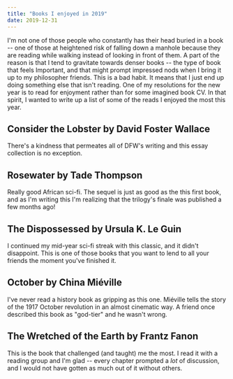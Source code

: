 ```yaml
---
title: "Books I enjoyed in 2019"
date: 2019-12-31
---
```


I'm not one of those people who constantly has their head buried in a book -- one
of those at heightened risk of falling down a manhole because they are reading
while walking instead of looking in front of them. A part of the reason is that
I tend to gravitate towards denser books -- the type of book that
feels Important, and that might prompt impressed nods when I bring it up to my
philosopher friends. This is a bad habit. It means that I just end up doing
something else that isn't reading. One of my resolutions for the new year is to
read for enjoyment rather than for some imagined book CV. In that spirit, I
wanted to write up a list of some of the reads I enjoyed the most this year.

## Consider the Lobster by David Foster Wallace

There's a kindness that permeates all of DFW's writing and this essay
collection is no exception.

## Rosewater by Tade Thompson

Really good African sci-fi. The sequel is just as good as the this
first book, and as I'm writing this I'm realizing that the trilogy's
finale was published a few months ago!

## The Dispossessed by Ursula K. Le Guin

I continued my mid-year sci-fi streak with this classic, and it didn't
disappoint. This is one of those books that you want to lend to all
your friends the moment you've finished it.

## October by China Miéville

I've never read a history book as gripping as this one. Miéville tells
the story of the 1917 October revolution in an almost cinematic way. A
friend once described this book as "god-tier" and he wasn't wrong.

## The Wretched of the Earth by Frantz Fanon

This is the book that challenged (and taught) me the most. I read it
with a reading group and I'm glad -- every chapter prompted a _lot_ of
discussion, and I would not have gotten as much out of it without others.
